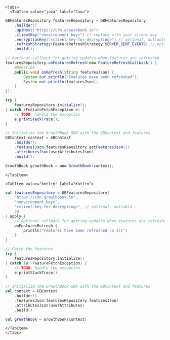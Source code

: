 
```mdx-code-block
<Tabs>
  <TabItem value="java" label="Java">
```

```java
GBFeaturesRepository featuresRepository = GBFeaturesRepository
    .builder()
    .apiHost("https://cdn.growthbook.io")
    .clientKey("<environment_key>") // replace with your client key
    .encryptionKey("<client-key-for-decrypting>") // optional, nullable
    .refreshStrategy(FeatureRefreshStrategy.SERVER_SENT_EVENTS) // optional; options: STALE_WHILE_REVALIDATE, SERVER_SENT_EVENTS (default: STALE_WHILE_REVALIDATE)
    .build();

// Optional callback for getting updates when features are refreshed
featuresRepository.onFeaturesRefresh(new FeatureRefreshCallback() {
    @Override
    public void onRefresh(String featuresJson) {
        System.out.println("Features have been refreshed");
        System.out.println(featuresJson);
    }
});

try {
    featuresRepository.initialize();
} catch (FeatureFetchException e) {
    // TODO: handle the exception
    e.printStackTrace();
}

// Initialize the GrowthBook SDK with the GBContext and features
GBContext context = GBContext
    .builder()
    .featuresJson(featuresRepository.getFeaturesJson())
    .attributesJson(userAttributesJson)
    .build();

GrowthBook growthBook = new GrowthBook(context);
```

```mdx-code-block
</TabItem>

<TabItem value="kotlin" label="Kotlin">
```

```kotlin
val featuresRepository = GBFeaturesRepository(
    "https://cdn.growthbook.io",
    "<environment_key>",
    "<client-key-for-decrypting>", // optional, nullable
    30,
).apply {
    // Optional callback for getting updates when features are refreshed
    onFeaturesRefresh {
        println("Features have been refreshed \n $it")
    }
}

// Fetch the features
try {
    featuresRepository.initialize()
} catch (e: FeatureFetchException) {
    // TODO: handle the exception
    e.printStackTrace()
}

// Initialize the GrowthBook SDK with the GBContext and features
val context = GBContext
    .builder()
    .featuresJson(featuresRepository.featuresJson)
    .attributesJson(userAttributes)
    .build()

val growthBook = GrowthBook(context)
```

```mdx-code-block
</TabItem>
</Tabs>
```
